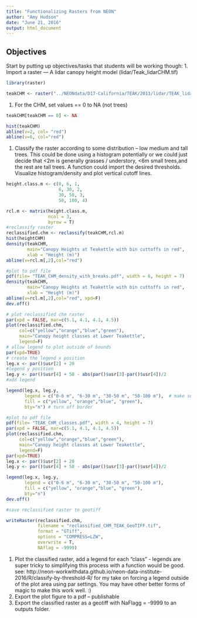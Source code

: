 ```yaml
---
title: "Functionalizing Rasters from NEON"
author: "Amy Hudson"
date: "June 21, 2016"
output: html_document
---
```


## Objectives

Start by putting up objectives/tasks that students will be working though:
1. Import a raster — A lidar canopy height model (lidar/Teak_lidarCHM.tif)

```r
library(raster)

teakCHM <- raster("../NEONdata/D17-California/TEAK/2013/lidar/TEAK_lidarCHM.tif")

```

1. For the CHM, set values == 0 to NA (not trees)

```r
teakCHM[teakCHM == 0] <- NA

hist(teakCHM)
abline(v=2, col= "red")
abline(v=6, col="red")
```

1. Classify the raster according to some distribution – low medium and tall trees. This could be done using a histogram potentially or we could just decide that <2m is generally grasses / understory, <6m small trees,and the rest are tall trees. A function could import the desired thresholds. Visualize histogram/density and plot vertical cutoff lines.

```r

height.class.m <- c(0, 6, 1,
                    6, 30, 2,
                    30, 50, 3,
                    50, 100, 4)

rcl.m <- matrix(height.class.m,
                ncol = 3,
                byrow = T)
#reclassify raster 
reclassified.chm <- reclassify(teakCHM,rcl.m)
hist(heightCHM)
density(teakCHM,
        main="Canopy Heights at Teakettle with bin cuttoffs in red",
        xlab = "Height (m)")
abline(v=rcl.m[,2],col="red")

#plot to pdf file
pdf(file= "TEAK_CHM_density_with_breaks.pdf", width = 6, height = 7)
density(teakCHM,
        main="Canopy Heights at Teakettle with bin cuttoffs in red",
        xlab = "Height (m)")
abline(v=rcl.m[,2],col="red", xpd=F)
dev.off()

# plot reclassified chm raster
par(xpd = FALSE, mar=c(5.1, 4.1, 4.1, 4.5))
plot(reclassified.chm,
     col=c("yellow","orange","blue","green"), 
     main="Canopy height classes at Lower Teakettle",
     legend=F)
# allow legend to plot outside of bounds
par(xpd=TRUE)
# create the legend x position
leg.x <- par()$usr[2] + 20
#legend y position
leg.y <- par()$usr[4] + 50 - abs(par()$usr[3]-par()$usr[4])/2
#add legend

legend(leg.x, leg.y,
       legend = c("0-6 m", "6-30 m", "30-50 m", "50-100 m"),  # make sure the order matches the colors, next
       fill = c("yellow", "orange","blue", "green"),
       bty="n") # turn off border

#plot to pdf file
pdf(file= "TEAK_CHM_classes.pdf", width = 4, height = 7)
par(xpd = FALSE, mar=c(5.1, 4.1, 4.1, 4.5))
plot(reclassified.chm,
     col=c("yellow","orange","blue","green"), 
     main="Canopy height classes at Lower Teakettle",
     legend=F)
par(xpd=TRUE)
leg.x <- par()$usr[2] + 20
leg.y <- par()$usr[4] + 50 - abs(par()$usr[3]-par()$usr[4])/2

legend(leg.x, leg.y,
       legend = c("0-6 m", "6-30 m", "30-50 m", "50-100 m"),
       fill = c("yellow", "orange","blue", "green"),
       bty="n")
dev.off()

#save reclassified raster to geotiff

writeRaster(reclassified.chm,
            filename = "reclassified_CHM_TEAK_GeoTIFF.tif",
            format = "GTiff",
            options = "COMPRESS=LZW",
            overwrite = T,
            NAflag = -9999)
```

1. Plot the classified raster, add a legend for each “class” - legends are super tricky to simplifying this process with a function would be good.  see: http://neon-workwithdata.github.io/neon-data-institute-2016/R/classify-by-threshold-R/  for my take on forcing a legend outside of the plot area using par settings. You may have other better forms of magic to make this work well. :)
1. Export the plot figure to a pdf – publishable
1. Export the classified raster as a geotiff with NaFlagg = -9999 to an outputs folder.



